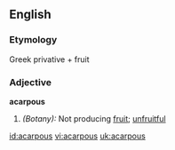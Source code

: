 ==English==

===Etymology===
Greek privative + fruit
===Adjective===
'''acarpous'''

#''(Botany):'' Not producing [[fruit]]; [[unfruitful]]

[[id:acarpous]]
[[vi:acarpous]]
[[uk:acarpous]]
